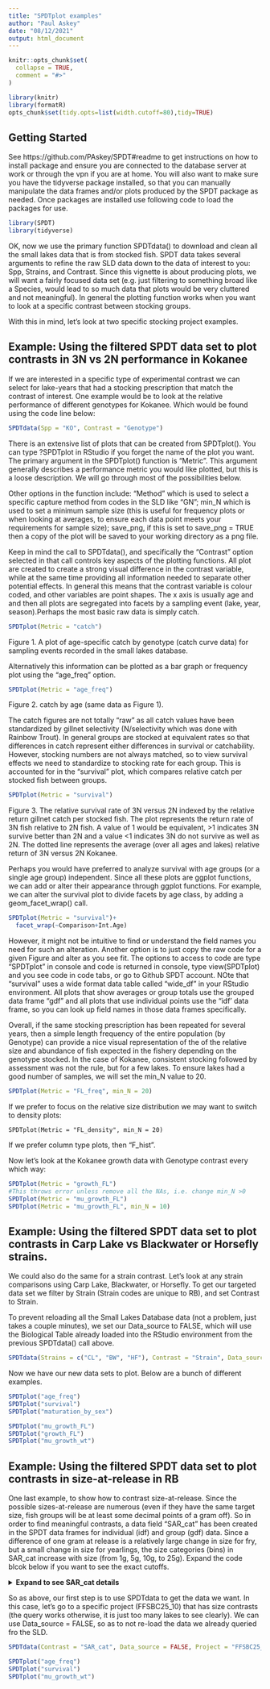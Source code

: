 ```yaml
---
title: "SPDTplot examples"
author: "Paul Askey"
date: "08/12/2021"
output: html_document
---
```


```r
knitr::opts_chunk$set(
  collapse = TRUE,
  comment = "#>"
)

library(knitr)
library(formatR)
opts_chunk$set(tidy.opts=list(width.cutoff=80),tidy=TRUE)

```


## Getting Started

See  https://github.com/PAskey/SPDT#readme to get instructions on how to install package and ensure you are connected to the database server at work or through the vpn if you are at home. You will also want to make sure you have the tidyverse package installed, so that you can manually manipulate the data frames and/or plots produced by the SPDT package as needed. Once packages are installed use following code to load the packages for use.

```r
library(SPDT)
library(tidyverse)
```

OK, now we use the primary function SPDTdata() to download and clean all the small lakes data that is from stocked fish. SPDT data takes several arguments to refine the raw SLD data down to the data of interest to you: Spp, Strains, and Contrast. Since this vignette is about producing plots, we will want a fairly focused data set (e.g. just filtering to something broad like a Species, would lead to so much data that plots would be very cluttered and not meaningful). In general the plotting function works when you want to look at a specific contrast between stocking groups. 

With this in mind, let's look at two specific stocking project examples.

## Example: Using the filtered SPDT data set to plot contrasts in 3N vs 2N performance in Kokanee

If we are interested in a specific type of experimental contrast we can select for lake-years that had a stocking prescription that match the contrast of interest. One example would be to look at the relative performance of different genotypes for Kokanee. Which would be found using the code line below:

```r
SPDTdata(Spp = "KO", Contrast = "Genotype")
```

There is an extensive list of plots that can be created from SPDTplot(). You can type ?SPDTplot in RStudio if you forget the name of the plot you want. The primary argument in the SPDTplot() function is "Metric". This argument generally describes a performance metric you would like plotted, but this is a loose description. We will go through most of the possibilities below.

Other options in the function include: "Method" which is used to select a specific capture method from codes in the SLD like "GN"; min_N which is used to set a minimum sample size (this is useful for frequency plots or when looking at averages, to ensure each data point meets your requirements for sample size); save_png, if this is set to save_png = TRUE then a copy of the plot will be saved to your working directory as a png file.

Keep in mind the call to SPDTdata(), and specifically the "Contrast" option selected in that call controls key aspects of the plotting functions. All plot are created to create a strong visual difference in the contrast variable, while at the same time providing all information needed to separate other potential effects. In general this means that the contrast variable is colour coded, and other variables are point shapes. The x axis is usually age and and then all plots are segregated into facets by a sampling event (lake, year, season).Perhaps the most basic raw data is simply catch.


```r

SPDTplot(Metric = "catch")
```
Figure 1. A plot of age-specific catch by genotype (catch curve data) for sampling events recorded in the small lakes database.  


Alternatively this information can be plotted as a bar graph or frequency plot using the "age_freq" option.


```r

SPDTplot(Metric = "age_freq")
```
Figure 2. catch by age (same data as Figure 1).


The catch figures are not totally "raw" as all catch values have been standardized by gillnet selectivity (N/selectivity which was done with Rainbow Trout). In general groups are stocked at equivalent rates so that differences in catch represent either differences in survival or catchability. However, stocking numbers are not always matched, so to view survival effects we need to standardize to stocking rate for each group. This is accounted for in the "survival" plot, which compares relative catch per stocked fish between groups.


```r

SPDTplot(Metric = "survival")
```
Figure 3. The relative survival rate of 3N versus 2N indexed by the relative return gillnet catch per stocked fish. The plot represents the return rate of 3N fish relative to 2N fish. A value of 1 would be equivalent, >1 indicates 3N survive better than 2N and a value <1 indicates 3N do not survive as well as 2N. The dotted line represents the average (over all ages and lakes) relative return of 3N versus 2N Kokanee.


Perhaps you would have preferred to analyze survival with age groups (or a single age group) independent. Since all these plots are ggplot functions, we can add or alter their appearance through ggplot functions. For example, we can alter the survival plot to divide facets by age class, by adding a geom_facet_wrap() call.


```r

SPDTplot(Metric = "survival")+
  facet_wrap(~Comparison+Int.Age)
```


However, it might not be intuitive to find or understand the field names you need for such an alteration. Another option is to just copy the raw code for a given Figure and alter as you see fit. The options to access to code are type "SPDTplot" in console and code is returned in console, type view(SPDTplot) and you see code in code tabs, or go to Github SPDT account. NOte that "survival" uses a wide format data table called "wide_df" in your RStudio environment. All plots that show averages or group totals use the grouped data frame "gdf" and all plots that use individual points use the "idf' data frame, so you can look up field names in those data frames specifically. 

Overall, if the same stocking prescription has been repeated for several years, then a simple length frequency of the entire population (by Genotype) can provide a nice visual representation of the of the relative size and abundance of fish expected in the fishery depending on the genotype stocked. In the case of Kokanee, consistent stocking followed by assessment was not the rule, but for a few lakes. To ensure lakes had a good number of samples, we will set the min_N value to 20. 

```r
SPDTplot(Metric = "FL_freq", min_N = 20)
```

If we prefer to focus on the relative size distribution we may want to switch to density plots:


```{rfig.height=10, fig.width=10, message=FALSE, warning=FALSE}
SPDTplot(Metric = "FL_density", min_N = 20)
```


If we prefer column type plots, then "F_hist".


Now let's look at the Kokanee growth data with Genotype contrast every which way:

```r

SPDTplot(Metric = "growth_FL")
#This throws error unless remove all the NAs, i.e. change min_N >0 
SPDTplot(Metric = "mu_growth_FL")
SPDTplot(Metric = "mu_growth_FL", min_N = 10)

```



## Example: Using the filtered SPDT data set to plot contrasts in Carp Lake vs Blackwater or Horsefly strains.


We could also do the same for a strain contrast. Let's look at any strain comparisons using Carp Lake, Blackwater, or Horsefly. To get our targeted data set we filter by Strain (Strain codes are unique to RB), and set Contrast to Strain. 

To prevent reloading all the Small Lakes Database data (not a problem, just takes a couple minutes), we set our Data_source to FALSE, which will use the Biological Table already loaded into the RStudio environment from the previous SPDTdata() call above.

```r
SPDTdata(Strains = c("CL", "BW", "HF"), Contrast = "Strain", Data_source = FALSE)
```

Now we have our new data sets to plot. Below are a bunch of different examples.


```r

SPDTplot("age_freq")
SPDTplot("survival")
SPDTplot("maturation_by_sex")
```

```r
SPDTplot("mu_growth_FL")
SPDTplot("growth_FL")
SPDTplot("mu_growth_wt")
```


## Example: Using the filtered SPDT data set to plot contrasts in size-at-release in RB

One last example, to show how to contrast size-at-release. Since the possible sizes-at-release are numerous (even if they have the same target size, fish groups will be at least some decimal points of a gram off). So in order to find meaningful contrasts, a data field "SAR_cat" has been created in the SPDT data frames for individual (idf) and group (gdf) data. Since a difference of one gram at release is a relatively large change in size for fry, but a small change in size for yearlings, the size categories (bins) in SAR_cat increase with size (from 1g, 5g, 10g, to 25g). Expand the code blcok below if you want to see the exact cutoffs.

<details>
<summary>**Expand to see SAR_cat details**</summary>
<p>
```r
#Create a vector of release size from 0.1 to 100g.
Sizes = c(1:1000*0.1)
#Apply SAR_cat() function to assign each release size to a category
SAR_cat = SAR_cat(Sizes)
#Make a dataframe
df = data.frame(SAR_cat, Sizes)
#Summarize the min and max sizes possible in each SAR_cat
df = df%>%group_by(SAR_cat)%>%summarize(minSAR = min(Sizes), maxSAR = max(Sizes))

kableExtra::kable(df)

```
</p>
</details> 

So as above, our first step is to use SPDTdata to get the data we want. In this case, let's go to a specific project (FFSBC25_10) that has size contrasts (the query works otherwise, it is just too many lakes to see clearly). We can use Data_source = FALSE, so as to not re-load the data we already queried fro the SLD.

```r
SPDTdata(Contrast = "SAR_cat", Data_source = FALSE, Project = "FFSBC25_10")
```


```r

SPDTplot("age_freq")
SPDTplot("survival")
SPDTplot("mu_growth_wt")
```

